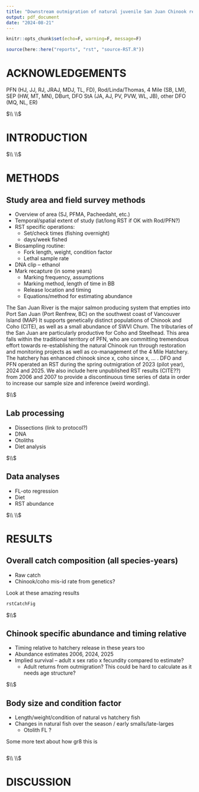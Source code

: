 ```yaml
---
title: "Downstream outmigration of natural juvenile San Juan Chinook relative to hatchery releases during 2006-2007 and 2023-2025"
output: pdf_document
date: "2024-08-21"
---
```


```r
knitr::opts_chunk$set(echo=F, warning=F, message=F)

source(here::here("reports", "rst", "source-RST.R"))
```



# ACKNOWLEDGEMENTS

PFN (HJ, JJ, RJ, JRAJ, MDJ, TL, FD), Rod/Linda/Thomas, 4 Mile (SB, LM), SEP (HW, MT, MN), DBurt, DFO StA (JA, AJ, PV, PVW, WL, JB), other DFO (MQ, NL, ER)

$\\ \\$






# INTRODUCTION

$\\ \\$








# METHODS 

## Study area and field survey methods

+ Overview of area (SJ, PFMA, Pacheedaht, etc.) 
+ Temporal/spatial extent of study (lat/long RST if OK with Rod/PFN?)
+ RST specific operations:
  + Set/check times (fishing overnight)
  + days/week fished 
+ Biosampling routine:
  + Fork length, weight, condition factor
  + Lethal sample rate
- DNA clip – ethanol  
- Mark recapture (in some years)
  + Marking frequency, assumptions
  + Marking method, length of time in BB
  + Release location and timing 
  + Equations/method for estimating abundance 


The San Juan River is the major salmon producing system that empties into Port San Juan (Port Renfrew, BC) on the southwest coast of Vancouver Island (MAP) 
It supports genetically distinct populations of Chinook and Coho (CITE), as well as a small abundance of SWVI Chum. The tributaries of the San Juan are particularly productive for Coho and Steelhead. 
This area falls within the traditional territory of PFN, who are committing tremendous effort towards re-establishing the natural Chinook run through restoration and monitoring projects as well as co-management of the 4 Mile Hatchery. The hatchery has enhanced chinook since x, coho since x, … . 
DFO and PFN operated an RST during the spring outmigration of 2023 (pilot year), 2024 and 2025. We also include here unpublished RST results (CITE??) from 2006 and 2007 to provide a discontinuous time series of data in order to increase our sample size and inference (weird wording). 

$\\$

## Lab processing 

- Dissections (link to protocol?)
- DNA 
- Otoliths 
- Diet analysis 

$\\$

## Data analyses 

- FL-oto regression 
- Diet 
- RST abundance 


$\\ \\$









# RESULTS

## Overall catch composition (all species-years)

- Raw catch 
- Chinook/coho mis-id rate from genetics? 


Look at these amazing results

```r
rstCatchFig
```

$\\$

## Chinook specific abundance and timing relative

- Timing relative to hatchery release in these years too 
- Abundance estimates 2006, 2024, 2025
- Implied survival – adult x sex ratio x fecundity  compared to estimate?  
  + Adult returns from outmigration? This could be hard to calculate as it needs age structure? 

$\\$

## Body size and condition factor  
- Length/weight/condition of natural vs hatchery fish
- Changes in natural fish over the season / early smalls/late-larges
  + Otolith FL ? 


Some more text about how gr8 this is

```r

```







$\\ \\$










# DISCUSSION











